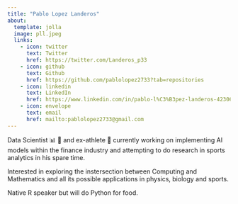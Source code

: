 ```yaml
---
title: "Pablo Lopez Landeros"
about:
  template: jolla
  image: pll.jpeg
  links:
    - icon: twitter
      text: Twitter
      href: https://twitter.com/Landeros_p33
    - icon: github
      text: Github
      href: https://github.com/pablolopez2733?tab=repositories
    - icon: linkedin
      text: LinkedIn
      href: https://www.linkedin.com/in/pablo-l%C3%B3pez-landeros-423060157/
    - icon: envelope
      text: email
      href: mailto:pablolopez2733@gmail.com
---
```


Data Scientist 📊 🧪 and ex-athlete 🏀 currently working on implementing AI models within the finance industry and attempting to do research in sports analytics in his spare time.

Interested in exploring the instersection between Computing and Mathematics and all its possible applications in physics, biology and sports.

Native R speaker but will do Python for food. 


